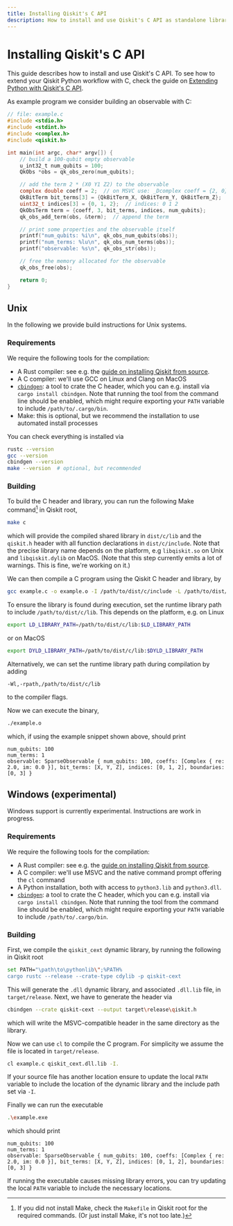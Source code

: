 ```yaml
---
title: Installing Qiskit's C API
description: How to install and use Qiskit's C API as standalone library
---
```


# Installing Qiskit's C API

This guide describes how to install and use Qiskit's C API. To see how to extend your
Qiskit Python workflow with C, check the guide on [Extending Python with Qiskit's C API](./c-extension-for-python).

As example program we consider building an observable with C:
```c
// file: example.c
#include <stdio.h>
#include <stdint.h>
#include <complex.h>
#include <qiskit.h>

int main(int argc, char* argv[]) {
    // build a 100-qubit empty observable
    u_int32_t num_qubits = 100;
    QkObs *obs = qk_obs_zero(num_qubits);

    // add the term 2 * (X0 Y1 Z2) to the observable
    complex double coeff = 2;  // on MSVC use: _Dcomplex coeff = {2, 0}
    QkBitTerm bit_terms[3] = {QkBitTerm_X, QkBitTerm_Y, QkBitTerm_Z};  // bit terms: X Y Z
    uint32_t indices[3] = {0, 1, 2};  // indices: 0 1 2
    QkObsTerm term = {coeff, 3, bit_terms, indices, num_qubits};
    qk_obs_add_term(obs, &term);  // append the term

    // print some properties and the observable itself
    printf("num_qubits: %i\n", qk_obs_num_qubits(obs));
    printf("num_terms: %lu\n", qk_obs_num_terms(obs));
    printf("observable: %s\n", qk_obs_str(obs));

    // free the memory allocated for the observable
    qk_obs_free(obs);

    return 0;
}
```

## Unix

In the following we provide build instructions for Unix systems.

### Requirements

We require the following tools for the compilation:
* A Rust compiler: see e.g. the [guide on installing Qiskit from source](https://github.com/Qiskit/qiskit/blob/main/CONTRIBUTING.md#installing-qiskit-from-source).
* A C compiler: we'll use GCC on Linux and Clang on MacOS
* [`cbindgen`](https://github.com/mozilla/cbindgen): a tool to crate the C header, which you can e.g. install via `cargo install cbindgen`.
    Note that running the tool from the command line should be enabled, which might require exporting your `PATH` variable
    to include `/path/to/.cargo/bin`.
* Make: this is optional, but we recommend the installation to use automated install processes

You can check everything is installed via
```bash
rustc --version
gcc --version
cbindgen --version
make --version  # optional, but recommended
```

### Building

To build the C header and library, you can run the following Make command[^1] in Qiskit root,
[^1]: If you did not install Make, check the `Makefile` in Qiskit root for the required commands. (Or just install Make, it's not too late.)
```bash
make c
```
which will provide the compiled shared library in `dist/c/lib` and the `qiskit.h` header with
all function declarations in `dist/c/include`. Note that the precise library name depends
on the platform, e.g `libqiskit.so` on Unix and `libqiskit.dylib` on MacOS.
(Note that this step currently emits a lot of warnings. This is fine, we're working on it.)

We can then compile a C program using the Qiskit C header and library, by
```bash
gcc example.c -o example.o -I /path/to/dist/c/include -L /path/to/dist/c/lib -lqiskit
```
To ensure the library is found during execution, set the runtime library path to
include `/path/to/dist/c/lib`. This depends on the platform, e.g. on Linux
```bash
export LD_LIBRARY_PATH=/path/to/dist/c/lib:$LD_LIBRARY_PATH
```
or on MacOS
```bash
export DYLD_LIBRARY_PATH=/path/to/dist/c/lib:$DYLD_LIBRARY_PATH
```
Alternatively, we can set the runtime library path during compilation by adding
```
-Wl,-rpath,/path/to/dist/c/lib
```
to the compiler flags.

Now we can execute the binary,
```bash
./example.o
```
which, if using the example snippet shown above, should print
```
num_qubits: 100
num_terms: 1
observable: SparseObservable { num_qubits: 100, coeffs: [Complex { re: 2.0, im: 0.0 }], bit_terms: [X, Y, Z], indices: [0, 1, 2], boundaries: [0, 3] }
```

## Windows (experimental)

<Admonition type="caution">
  Windows support is currently experimental. Instructions are work in progress.
</Admonition>

### Requirements

We require the following tools for the compilation:
* A Rust compiler: see e.g. the [guide on installing Qiskit from source](https://github.com/Qiskit/qiskit/blob/main/CONTRIBUTING.md#installing-qiskit-from-source).
* A C compiler: we'll use MSVC and the native command prompt offering the ``cl`` command
* A Python installation, both with access to ``python3.lib`` and ``python3.dll``.
* [`cbindgen`](https://github.com/mozilla/cbindgen): a tool to crate the C header, which you can e.g. install via `cargo install cbindgen`.
    Note that running the tool from the command line should be enabled, which might require exporting your `PATH` variable
    to include `/path/to/.cargo/bin`.

### Building

First, we compile the `qiskit_cext` dynamic library, by running the following in Qiskit root
```bash
set PATH="\path\to\pythonlib\";%PATH%
cargo rustc --release --crate-type cdylib -p qiskit-cext
```
This will generate the ``.dll`` dynamic library, and associated ``.dll.lib`` file, in `target/release`.
Next, we have to generate the header via
```bash
cbindgen --crate qiskit-cext --output target\release\qiskit.h
```
which will write the MSVC-compatible header in the same directory as the library.

Now we can use `cl` to compile the C program. For simplicity we assume the file is
located in `target/release`.
```bash
cl example.c qiskit_cext.dll.lib -I.
```
If your source file has another location ensure to update the
local `PATH` variable to include the location of the dynamic library and the include path set
via `-I`.

Finally we can run the executable
```bash
.\example.exe
```
which should print
```
num_qubits: 100
num_terms: 1
observable: SparseObservable { num_qubits: 100, coeffs: [Complex { re: 2.0, im: 0.0 }], bit_terms: [X, Y, Z], indices: [0, 1, 2], boundaries: [0, 3] }
```

If running the executable causes missing library errors, you can try updating the local `PATH`
variable to include the necessary locations.
